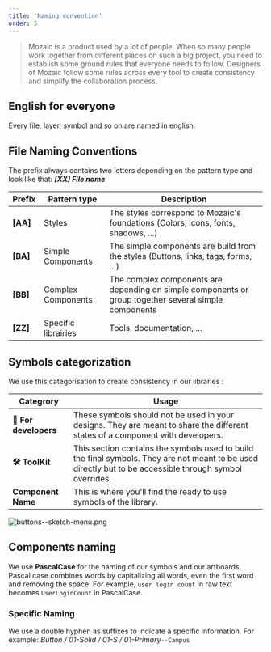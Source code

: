```yaml
---
title: 'Naming convention'
order: 5
---
```


> Mozaic is a product used by a lot of people. When so many people work together from different places on such a big project, you need to establish some ground rules that everyone needs to follow. Designers of Mozaic follow some rules across every tool to create consistency and simplify the collaboration process.

## English for everyone

Every file, layer, symbol and so on are named in english.

## File Naming Conventions

The prefix always contains two letters depending on the pattern type and look like that: **_[XX] File name_**

| Prefix   | Pattern type        | Description                                                                                           |
| -------- | ------------------- | ----------------------------------------------------------------------------------------------------- |
| **[AA]** | Styles              | The styles correspond to Mozaic's foundations (Colors, icons, fonts, shadows, ...)                    |
| **[BA]** | Simple Components   | The simple components are build from the styles (Buttons, links, tags, forms, ...)                    |
| **[BB]** | Complex Components  | The complex components are depending on simple components or group together several simple components |
| **[ZZ]** | Specific librairies | Tools, documentation, ...                                                                             |

## Symbols categorization

We use this categorisation to create consistency in our libraries :

| Categrory             | Usage                                                                                                                                                    |
| --------------------- | -------------------------------------------------------------------------------------------------------------------------------------------------------- |
| **👾 For developers** | These symbols should not be used in your designs. They are meant to share the different states of a component with developers.                           |
| **🛠 ToolKit**         | This section contains the symbols used to build the final symbols. They are not meant to be used directly but to be accessible through symbol overrides. |
| **Component Name**    | This is where you'll find the ready to use symbols of the library.                                                                                       |

![buttons--sketch-menu.png](buttons--sketch-menu.png)

## Components naming

We use **PascalCase** for the naming of our symbols and our artboards. Pascal case combines words by capitalizing all words, even the first word and removing the space. For example, `user login count` in raw text becomes `UserLoginCount` in PascalCase.

### Specific Naming

We use a double hyphen as suffixes to indicate a specific information.
For example: _Button / 01-Solid / 01-S / 01-Primary_`--Campus`

